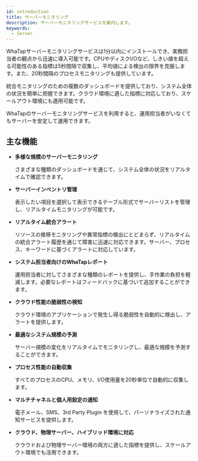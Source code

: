 ```yaml
---
id: introduction
title: サーバーモニタリング
description: サーバーモニタリングサービスを案内します。
keywords:
  - Server
---
```


WhaTapサーバーモニタリングサービスは1分以内にインストールでき、実務担当者の観点から迅速に導入可能です。CPUやディスクI/Oなど、しきい値を超える可能性のある指標は5秒間隔で収集し、平均値による検出の限界を克服します。また、20秒間隔のプロセスモニタリングも提供しています。

統合モニタリングのための複数のダッシュボードを提供しており、システム全体の状況を簡単に把握できます。クラウド環境に適した指標に対応しており、スケールアウト環境にも適用可能です。

WhaTapのサーバーモニタリングサービスを利用すると、運用担当者がいなくてもサーバーを安定して運用できます。 

<Videos url="https://whatap-landing-resource.s3.ap-northeast-2.amazonaws.com/prd/application/monitoring_step_1.mp4" />

## 主な機能

- **多様な規模のサーバーモニタリング**

    さまざまな種類のダッシュボードを通じて、システム全体の状況をリアルタイムで確認できます。

- **サーバーインベントリ管理**

    表示したい項目を選択して表示できるテーブル形式でサーバーリストを管理し、リアルタイムモニタリングが可能です。

- **リアルタイム統合アラート**

    リソースの推移モニタリングや異常指標の検出にとどまらず、リアルタイムの統合アラート履歴を通じて障害に迅速に対応できます。サーバー、プロセス、キーワードに基づくアラートに対応しています。

- **システム担当者向けのWhaTapレポート**

    運用担当者に対してさまざまな種類のレポートを提供し、手作業の負担を軽減します。必要なレポートはフィードバックに基づいて追加することができます。

- **クラウド性能の脆弱性の検知**

    クラウド環境のアプリケーションで発生し得る脆弱性を自動的に検出し、アラートを提供します。

- **最適なシステム規模の予測**

    サーバー規模の変化をリアルタイムでモニタリングし、最適な規模を予測することができます。

- **プロセス性能の自動収集**

    すべてのプロセスのCPU、メモリ、I/O使用量を20秒単位で自動的に収集します。

- **マルチチャネルと個人用設定の通知**

    電子メール、SMS、3rd Party Plugin を使用して、パーソナライズされた通知サービスを提供します。

- **クラウド、物理サーバー、ハイブリッド環境に対応**

    クラウドおよび物理サーバー環境の両方に適した指標を提供し、スケールアウト環境でも活用できます。    
